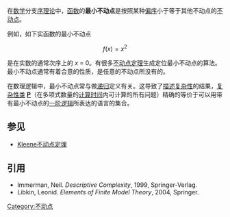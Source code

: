 在[[数学|数学]]分支[[序理论|序理论]]中，[[函数|函数]]的'''最小不动点'''是按照某种[[偏序|偏序]]小于等于其他不动点的[[不动点|不动点]]。 

例如，如下实函数的最小不动点

:<math>f(x)=x^2</math> 

是在实数的通常次序上的 ''x'' = 0。有很多[[不动点定理|不动点定理]]生成定位最小不动点的算法。最小不动点通常有着合意的性质，是任意的不动点所没有的。

在数理逻辑中，最小不动点常与做[[递归|递归]]定义有关。这导致了[[描述复杂性|描述复杂性]]的结果，[[复杂性类|复杂性类]] '''[[P_(复杂性)|P]]'''（在多项式数量的[[计算时间|计算时间]]内可计算的所有问题）精确的等价于可以用带有最小不动点的[[一阶逻辑|一阶逻辑]]所表达的语言的集合。

== 参见 ==

*[[Kleene不动点定理|Kleene不动点定理]]

==引用==

* Immerman, Neil.  ''Descriptive Complexity'', 1999, Springer-Verlag.
* Libkin, Leonid. ''Elements of Finite Model Theory'', 2004, Springer.

[[Category:不动点|Category:不动点]]